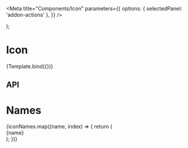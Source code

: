 

<Meta
  title="Components/Icon"
  parameters={{
    options: { selectedPanel: 'addon-actions' },
  }}
/>

  <PharosIcon name={args.name} className="icon-example__icon"></PharosIcon>
);

# Icon

<GuidelineLink path="icon" />

<Canvas withToolbar>
  <Story
    name="Base"
    argTypes={{
      name: {
        options: iconNames,
        control: {
          type: 'inline-radio',
        },
        defaultValue: 'checkmark',
      },
    }}
  >
    {Template.bind({})}
  </Story>
</Canvas>

## API

<ArgsTable of={PharosIcon} />

# Names

<Canvas withToolbar>
  <Story name="Names">
    <div
      style={{
        display: 'grid',
        gridTemplateColumns: 'repeat(4, auto)',
        gridGap: '2rem',
        marginTop: '2rem',
        justifyContent: 'space-evenly',
      }}
    >
      {iconNames.map((name, index) => {
        return (
          <div className="icon-example__container" key={index}>
            <PharosIcon name={name} className="icon-example__icon"></PharosIcon>
            <div className="icon-example__name">{name}</div>
          </div>
        );
      })}
    </div>
  </Story>
</Canvas>
